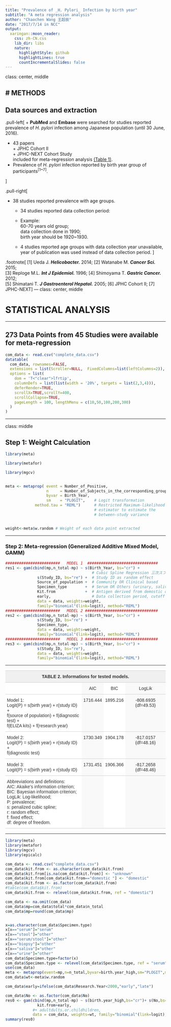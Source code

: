 ```yaml
---
title: "Prevalence of _H. Pylori_ Infection by birth year"
subtitle: "A meta regression analysis"
author: "Chaochen Wang 王超辰"
date: "2017/7/14 in NCC"
output:
  xaringan::moon_reader:
    css: zh-CN.css
    lib_dir: libs
    nature:
      highlightStyle: github
      highlightLines: true
      countIncrementalSlides: false
---
```

class: center, middle 

# METHODS
---

 
## Data sources and extraction

.pull-left[
+ **PubMed** and **Embase** were searched for studies reported prevalence of _H. pylori_ infection among Japanese population (until 30 June, 2016). 

+ 43 papers  <br>
   $+$ JPHC Cohort II <br> 
   $+$ JPHC-NEXT Cohort Study <br>
   included for meta-regression analysis [(Table 1)](http://rpubs.com/winterwang/288338).
+ Prevalence of _H. pylori_ infection reported by birth year group of participants<sup>[1~7]</sup>.  

]

.pull-right[

+ 38 studies reported prevalence with age groups. 
  - 34 studies reported data collection period: 
  
  - Example: <br>60-70 years old group; <br>data collection done in 1990;<br> birth year should be 1920~1930.
  
  - 4 studies reported age groups with data collection year unavailable, year of publication was used instead of data collection period.
]

.footnote[
[1] Ueda J. **_Helicobacter._** 2014; [2] Watanabe M. **_Cancer Sci._** 2015;<br>
[3] Reploge M.L. **_Int J Epidemiol._** 1996; [4] Shimoyama T. **_Gastric Cancer._** 2012;<br> [5] Shimatani T. **_J Gastroenterol Hepatol._** 2005; [6] JPHC Cohort II; [7] JPHC-NEXT
]
---
class: center, middle 

# STATISTICAL ANALYSIS

---

## 273 Data Points from 45 Studies were available for meta-regression

```r
com_data <- read.csv("complete_data.csv")
datatable(
  com_data, rownames=FALSE,
  extensions = list(Scroller=NULL,  FixedColumns=list(leftColumns=2)),
  options = list(
    dom = 'T<"clear">lfrtip',
    columnDefs = list(list(width = '20%', targets = list(2,3,4))),
    deferRender=TRUE,
    scrollX=TRUE,scrollY=400,
    scrollCollapse=TRUE,
    pageLength = 100, lengthMenu = c(10,50,100,200,300)
  )
)
```

---

class: middle

## Step 1: Weight Calculation

```r
library(meta)

library(metafor)

library(mgcv)


meta <- metaprop( event = Number_of_Positive,
                  n     = Number_of_Subjects_in_the_corresponding_group,   
                  byvar = Birth_Year,
                  sm    = "PLOGIT",    # Logit transformation 
             method.tau = "REML")      # Restricted Maximum-likelihood
                                       # estimator to estimate the 
                                       # between-study variance 


weight<-meta$w.random # Weight of each data point extracted
```


---

### Step 2: Meta-regression (Generalized Additive Mixed Model, GAMM)

```r
########################   MODEL 1  ###############################
res1 <- gam(cbind(mp,n_total-mp) ~ s(Birth_Year, bs="cr") +
                                      # Cubic Spline Regression 三次スプライン曲線
              s(Study_ID, bs="re") +  # Study ID as random effect 
              Source_of_population +  # Community OR Clinical based 
              Specimen_type        +  # Serum OR Others (urinary, salivary, stool, biopsy)
              Kit.from             +  # Antigen derived from demostic or foreign
              early,                  # Data collection period, cutoff = 2000
              data = data, weights=weight, 
              family="binomial"(link=logit), method="REML")
########################   MODEL 2 ################################
res2 <- gam(cbind(mp,n_total-mp) ~ s(Birth_Year, bs="cr") +
              s(Study_ID, bs="re") +  
              Specimen_type,
              data = data, weights=weight, 
              family="binomial"(link=logit), method="REML")
########################   MODEL 3 ################################
res3 <- gam(cbind(mp,n_total-mp) ~ s(Birth_Year, bs="cr") +
              s(Study_ID, bs="re"),
              data = data, weights=weight, 
              family="binomial"(link=logit), method="REML")
```


---


<style type="text/css">
.tg  {border-collapse:collapse;border-spacing:0;border-color:#ccc;}
.tg td{font-family:Arial, sans-serif;font-size:14px;padding:10px 5px;border-style:solid;border-width:0px;overflow:hidden;word-break:normal;border-color:#ccc;color:#333;background-color:#fff;border-top-width:1px;border-bottom-width:1px;}
.tg th{font-family:Arial, sans-serif;font-size:14px;font-weight:normal;padding:10px 5px;border-style:solid;border-width:0px;overflow:hidden;word-break:normal;border-color:#ccc;color:#333;background-color:#f0f0f0;border-top-width:1px;border-bottom-width:1px;}
.tg .tg-zlxi{font-weight:bold;font-family:"Lucida Sans Unicode", "Lucida Grande", sans-serif !important;;vertical-align:top}
.tg .tg-ump5{font-family:"Lucida Sans Unicode", "Lucida Grande", sans-serif !important;;vertical-align:top}
.tg .tg-mang{background-color:#f9f9f9;font-family:"Lucida Sans Unicode", "Lucida Grande", sans-serif !important;;text-align:center;vertical-align:top}
.tg .tg-k9ij{font-family:"Lucida Sans Unicode", "Lucida Grande", sans-serif !important;;text-align:center;vertical-align:top}
.tg .tg-qxyi{background-color:#f9f9f9;font-family:"Lucida Sans Unicode", "Lucida Grande", sans-serif !important;;vertical-align:top}
</style>
<table class="tg">
  <tr>
    <th class="tg-zlxi" colspan="4">TABLE 2. Informations for tested models.</th>
  </tr>
  <tr>
    <td class="tg-ump5"></td>
    <td class="tg-mang">AIC</td>
    <td class="tg-k9ij">BIC</td>
    <td class="tg-mang">LogLik</td>
  </tr>
  <tr>
    <td class="tg-ump5">Model 1: <br>              Logit(P) = s(birth year) + r(study ID) + <br>                               f(source of population) + f(diagnostic test) + <br>                               f(ELIZA kits) + f(research year)</td>
    <td class="tg-mang">1716.444</td>
    <td class="tg-k9ij">1895.216</td>
    <td class="tg-mang">-808.6935 (df=49.53)</td>
  </tr>
  <tr>
    <td class="tg-ump5">Model 2:<br>              Logit(P) = s(birth year) + r(study ID) + <br>                               f(diagnostic test)</td>
    <td class="tg-mang">1730.349</td>
    <td class="tg-k9ij">1904.178</td>
    <td class="tg-mang">-817.0157 (df=48.16)</td>
  </tr>
  <tr>
    <td class="tg-ump5">Model 3: <br>              Logit(P) = s(birth year) + r(study ID)</td>
    <td class="tg-mang">1731.451</td>
    <td class="tg-k9ij">1906.366</td>
    <td class="tg-mang">-817.2658 (df=48.46)</td>
  </tr>
  <tr>
    <td class="tg-ump5">Abbreviations and definitions:<br>AIC: Akaike’s information criterion; <br>BIC: Bayesian information criterion; <br>LogLik: Log-likelihood;<br>P: prevalence; <br>s: penalized cubic spline; <br>r: random effect; <br>f: fixed effect; <br>df: degree of freedom.</td>
    <td class="tg-qxyi"></td>
    <td class="tg-ump5"></td>
    <td class="tg-qxyi"></td>
  </tr>
</table>


---

```r
library(meta)
library(metafor)
library(mgcv)
library(epicalc)

com_data <- read.csv("complete_data.csv")
com_data$kit.from <- as.character(com_data$kit.from)
com_data$kit.from[is.na(com_data$kit.from)] <- "unknown"
com_data$kit.from[com_data$kit.from=="domestic "] <- "domestic"
com_data$kit.from <- as.factor(com_data$kit.from)
#table(com_data$kit.from)
com_data$kit.from <- relevel(com_data$kit.from, ref = "domestic")

com_data <- na.omit(com_data)
com_data$mp=com_data$total*com_data$n_total
com_data$mp=round(com_data$mp)


x=as.character(com_data$Specimen.type)
x[x=="serum"]="serum"
x[x=="stool"]="other"
x[x=="serum/stool"]="other"
x[x=="biopsy"]="other"
x[x=="saliva"]="other"
x[x=="urine"]="other"
com_data$Specimen.type=factor(x)
com_data$Specimen.type <- relevel(com_data$Specimen.type, ref = "serum")
use(com_data)
meta <- metaprop(event=mp,n=n_total,byvar=birth.year_high,sm="PLOGIT",method.tau="REML")
com_data$wt<-meta$w.random

com_data$early=ifelse(com_data$Research.Year<2000,"early","late")

com_data$No <- as.factor(com_data$No)
res0 <- gam(cbind(mp,n_total-mp) ~ s(birth.year_high,bs="cr")+ s(No,bs="re")+Source.population+Specimen.type+
              kit.from+early, 
            #+ adultdults.or.childhildren, 
            data = com_data, weights=wt, family="binomial"(link=logit), method="REML")
summary(res0)
```
